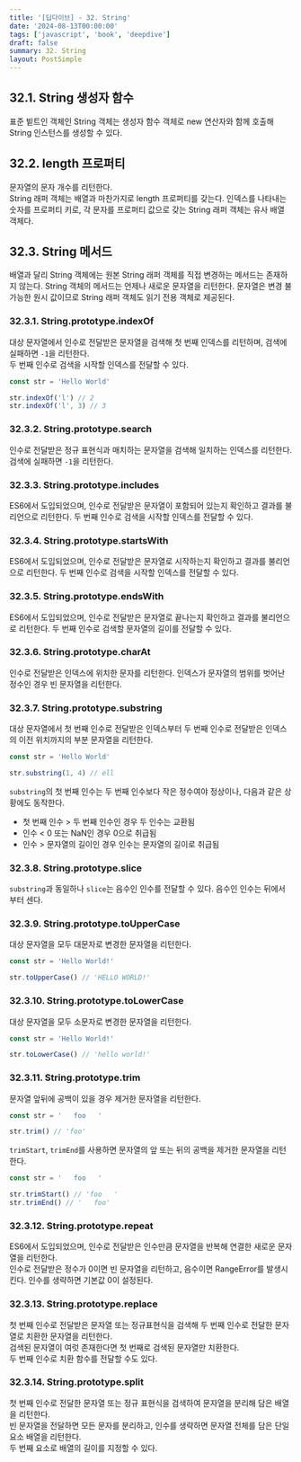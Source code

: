 ```yaml
---
title: '[딥다이브] - 32. String'
date: '2024-08-13T00:00:00'
tags: ['javascript', 'book', 'deepdive']
draft: false
summary: 32. String
layout: PostSimple
---
```


## 32.1. String 생성자 함수

표준 빝트인 객체인 String 객체는 생성자 함수 객체로 new 연산자와 함께 호출해 String 인스턴스를 생성할 수 있다.

## 32.2. length 프로퍼티

문자열의 문자 개수를 리턴한다.  
String 래퍼 객체는 배열과 마찬가지로 length 프로퍼티를 갖는다. 인덱스를 나타내는 숫자를 프로퍼티 키로, 각 문자를 프로퍼티 값으로 갖는 String 래퍼 객체는 유사 배열 객체다.

## 32.3. String 메서드

배열과 달리 String 객체에는 원본 String 래퍼 객체를 직접 변경하는 메서드는 존재하지 않는다. String 객체의 메서드는 언제나 새로운 문자열을 리턴한다. 문자열은 변경 불가능한 원시 값이므로 String 래퍼 객체도 읽기 전용 객체로 제공된다.

### 32.3.1. String.prototype.indexOf

대상 문자열에서 인수로 전달받은 문자열을 검색해 첫 번째 인덱스를 리턴하며, 검색에 실패하면 `-1`을 리턴한다.  
두 번째 인수로 검색을 시작할 인덱스를 전달할 수 있다.

```js
const str = 'Hello World'

str.indexOf('l') // 2
str.indexOf('l', 3) // 3
```

### 32.3.2. String.prototype.search

인수로 전달받은 정규 표현식과 매치하는 문자열을 검색해 일치하는 인덱스를 리턴한다. 검색에 실패하면 `-1`을 리턴한다.

### 32.3.3. String.prototype.includes

ES6에서 도입되었으며, 인수로 전달받은 문자열이 포함되어 있는지 확인하고 결과를 불리언으로 리턴한다.
두 번째 인수로 검색을 시작할 인덱스를 전달할 수 있다.

### 32.3.4. String.prototype.startsWith

ES6에서 도입되었으며, 인수로 전달받은 문자열로 시작하는지 확인하고 결과를 불리언으로 리턴한다.
두 번째 인수로 검색을 시작할 인덱스를 전달할 수 있다.

### 32.3.5. String.prototype.endsWith

ES6에서 도입되었으며, 인수로 전달받은 문자열로 끝나는지 확인하고 결과를 불리언으로 리턴한다.
두 번째 인수로 검색할 문자열의 길이를 전달할 수 있다.

### 32.3.6. String.prototype.charAt

인수로 전달받은 인덱스에 위치한 문자를 리턴한다. 인덱스가 문자열의 범위를 벗어난 정수인 경우 빈 문자열을 리턴한다.

### 32.3.7. String.prototype.substring

대상 문자열에서 첫 번째 인수로 전달받은 인덱스부터 두 번째 인수로 전달받은 인덱스의 이전 위치까지의 부분 문자열을 리턴한다.

```js
const str = 'Hello World'

str.substring(1, 4) // ell
```

`substring`의 첫 번째 인수는 두 번째 인수보다 작은 정수여야 정상이나, 다음과 같은 상황에도 동작한다.

- 첫 번째 인수 > 두 번째 인수인 경우 두 인수는 교환됨
- 인수 < 0 또는 NaN인 경우 0으로 취급됨
- 인수 > 문자열의 길이인 경우 인수는 문자열의 길이로 취급됨

### 32.3.8. String.prototype.slice

`substring`과 동일하나 `slice`는 음수인 인수를 전달할 수 있다. 음수인 인수는 뒤에서부터 센다.

### 32.3.9. String.prototype.toUpperCase

대상 문자열을 모두 대문자로 변경한 문자열을 리턴한다.

```js
const str = 'Hello World!'

str.toUpperCase() // 'HELLO WORLD!'
```

### 32.3.10. String.prototype.toLowerCase

대상 문자열을 모두 소문자로 변경한 문자열을 리턴한다.

```js
const str = 'Hello World!'

str.toLowerCase() // 'hello world!'
```

### 32.3.11. String.prototype.trim

문자열 앞뒤에 공백이 있을 경우 제거한 문자열을 리턴한다.

```js
const str = '   foo   '

str.trim() // 'foo'
```

`trimStart`, `trimEnd`를 사용하면 문자열의 앞 또는 뒤의 공백을 제거한 문자열을 리턴한다.

```js
const str = '   foo   '

str.trimStart() // 'foo   '
str.trimEnd() // '   foo'
```

### 32.3.12. String.prototype.repeat

ES6에서 도입되었으며, 인수로 전달받은 인수만큼 문자열을 반복해 연결한 새로운 문자열을 리턴한다.  
인수로 전달받은 정수가 0이면 빈 문자열을 리턴하고, 음수이면 RangeError를 발생시킨다. 인수를 생략하면 기본값 0이 설정된다.

### 32.3.13. String.prototype.replace

첫 번째 인수로 전달받은 문자열 또는 정규표현식을 검색해 두 번째 인수로 전달한 문자열로 치환한 문자열을 리턴한다.  
검색된 문자열이 여럿 존재한다면 첫 번째로 검색된 문자열만 치환한다.  
두 번째 인수로 치환 함수를 전달할 수도 있다.

### 32.3.14. String.prototype.split

첫 번째 인수로 전달한 문자열 또는 정규 표현식을 검색하여 문자열을 분리해 담은 배열을 리턴한다.  
빈 문자열을 전달하면 모든 문자를 분리하고, 인수를 생략하면 문자열 전체를 담은 단일 요소 배열을 리턴한다.  
두 번째 요소로 배열의 길이를 지정할 수 있다.
